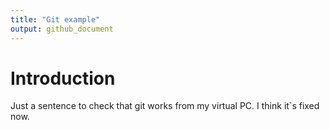 ```yaml
---
title: "Git example"
output: github_document
---
```


# Introduction

Just a sentence to check that git works from my virtual PC.
I think it`s fixed now.
